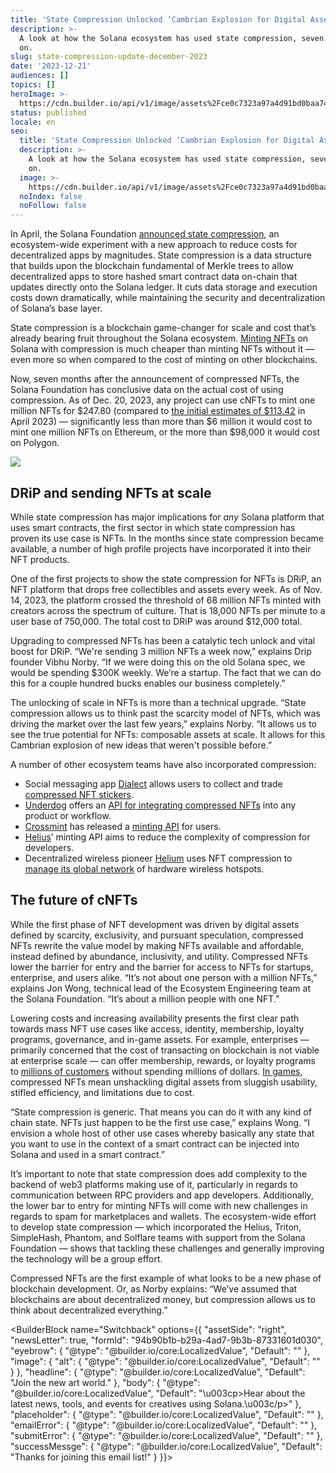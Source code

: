 ```yaml
---
title: 'State Compression Unlocked ‘Cambrian Explosion for Digital Assets’ '
description: >-
  A look at how the Solana ecosystem has used state compression, seven months
  on.
slug: state-compression-update-december-2023
date: '2023-12-21'
audiences: []
topics: []
heroImage: >-
  https://cdn.builder.io/api/v1/image/assets%2Fce0c7323a97a4d91bd0baa7490ec9139%2F35f64c26bba840c1a8fed9c2662e4e7a
status: published
locale: en
seo:
  title: 'State Compression Unlocked ‘Cambrian Explosion for Digital Assets’ '
  description: >-
    A look at how the Solana ecosystem has used state compression, seven months
    on.
  image: >-
    https://cdn.builder.io/api/v1/image/assets%2Fce0c7323a97a4d91bd0baa7490ec9139%2F35f64c26bba840c1a8fed9c2662e4e7a
  noIndex: false
  noFollow: false
---
```


In April, the Solana Foundation [announced state compression](https://cointelegraph.com/news/solana-reveals-cost-cutting-solution-for-on-chain-storage), an ecosystem-wide experiment with a new approach to reduce costs for decentralized apps by magnitudes. State compression is a data structure that builds upon the blockchain fundamental of Merkle trees to allow decentralized apps to store hashed smart contract data on-chain that updates directly onto the Solana ledger. It cuts data storage and execution costs down dramatically, while maintaining the security and decentralization of Solana’s base layer. 

State compression is a blockchain game-changer for scale and cost that’s already bearing fruit throughout the Solana ecosystem. [Minting NFTs](https://solana.com/news/how-to-use-compressed-nfts-on-solana?) on Solana with compression is much cheaper than minting NFTs without it — even more so when compared to the cost of minting on other blockchains.

Now, seven months after the announcement of compressed NFTs, the Solana Foundation has conclusive data on the actual cost of using compression. As of Dec. 20, 2023, any project can use cNFTs to mint one million NFTs for $247.80 (compared to [the initial estimates of $113.42](https://solana.com/news/state-compression-compressed-nfts-solana) in April 2023) — significantly less than more than $6 million it would cost to mint one million NFTs on Ethereum, or the more than $98,000 it would cost on Polygon.

![](/state-compression-update-december-2023/image-1.png)

## DRiP and sending NFTs at scale

While state compression has major implications for _any_ Solana platform that uses smart contracts, the first sector in which state compression has proven its use case is NFTs. In the months since state compression became available, a number of high profile projects have incorporated it into their NFT products.

One of the first projects to show the state compression for NFTs is DRiP, an NFT platform that drops free collectibles and assets every week. As of Nov. 14, 2023, the platform crossed the threshold of 68 million NFTs minted with creators across the spectrum of culture. That is 18,000 NFTs per minute to a user base of 750,000. The total cost to DRiP was around $12,000 total.

Upgrading to compressed NFTs has been a catalytic tech unlock and vital boost for DRiP. “We're sending 3 million NFTs a week now,” explains Drip founder Vibhu Norby. “If we were doing this on the old Solana spec, we would be spending $300K weekly. We’re a startup. The fact that we can do this for a couple hundred bucks enables our business completely.” 

The unlocking of scale in NFTs is more than a technical upgrade. “State compression allows us to think past the scarcity model of NFTs, which was driving the market over the last few years,” explains Norby. “It allows us to see the true potential for NFTs: composable assets at scale. It allows for this Cambrian explosion of new ideas that weren't possible before.”

A number of other ecosystem teams have also incorporated compression:

-   Social messaging app [Dialect](https://www.dialect.to/) allows users to collect and trade [compressed NFT stickers](https://solana.com/news/case-study-dialect). 
-   [Underdog](https://www.underdogprotocol.com/) offers an [API for integrating compressed NFTs](https://underdog.readme.io/reference/getting-started-1) into any product or workflow. 
-   [Crossmint](https://www.crossmint.com/) has released a [minting API](https://docs.crossmint.com/docs/mint-compressed-nfts) for users.
-   [Helius](https://docs.helius.dev/compression-and-das-api/mint-api)’ minting API aims to reduce the complexity of compression for developers.
-   Decentralized wireless pioneer [Helium](https://www.helium.com/) uses NFT compression to [manage its global network](https://finance.yahoo.com/news/helium-completes-solana-migration-minting-163104448.html) of hardware wireless hotspots.


<div data-theme="dark">
  <Tweet id="1687194508231163904" />
</div>


## The future of cNFTs

While the first phase of NFT development was driven by digital assets defined by scarcity, exclusivity, and pursuant speculation, compressed NFTs rewrite the value model by making NFTs available and affordable, instead defined by abundance, inclusivity, and utility. Compressed NFTs lower the barrier for entry and the barrier for access to NFTs for startups, enterprise, and users alike. “It’s not about one person with a million NFTs,” explains Jon Wong, technical lead of the Ecosystem Engineering team at the Solana Foundation. “It’s about a million people with one NFT.” 

Lowering costs and increasing availability presents the first clear path towards mass NFT use cases like access, identity, membership, loyalty programs, governance, and in-game assets. For example, enterprises — primarily concerned that the cost of transacting on blockchain is not viable at enterprise scale — can offer membership, rewards, or loyalty programs to [millions of customers](https://solana.com/solutions/enterprise) without spending millions of dollars. [In games](https://solana.com/solutions/games-and-entertainment), compressed NFTs mean unshackling digital assets from sluggish usability, stifled efficiency, and limitations due to cost. 

“State compression is generic. That means you can do it with any kind of chain state. NFTs just happen to be the first use case,” explains Wong. “I envision a whole host of other use cases whereby basically any state that you want to use in the context of a smart contract can be injected into Solana and used in a smart contract.”

It’s important to note that state compression does add complexity to the backend of web3 platforms making use of it, particularly in regards to communication between RPC providers and app developers. Additionally, the lower bar to entry for minting NFTs will come with new challenges in regards to spam for marketplaces and wallets. The ecosystem-wide effort to develop state compression — which incorporated the Helius, Triton, SimpleHash, Phantom, and Solflare teams with support from the Solana Foundation — shows that tackling these challenges and generally improving the technology will be a group effort.

Compressed NFTs are the first example of what looks to be a new phase of blockchain development. Or, as Norby explains: “We’ve assumed that blockchains are about decentralized money, but compression allows us to think about decentralized everything.”

<BuilderBlock name="Switchback" options={{
  "assetSide": "right",
  "newsLetter": true,
  "formId": "94b90b1b-b29a-4ad7-9b3b-87331601d030",
  "eyebrow": {
    "@type": "@builder.io/core:LocalizedValue",
    "Default": ""
  },
  "image": {
    "alt": {
      "@type": "@builder.io/core:LocalizedValue",
      "Default": ""
    }
  },
  "headline": {
    "@type": "@builder.io/core:LocalizedValue",
    "Default": "Join the new art world."
  },
  "body": {
    "@type": "@builder.io/core:LocalizedValue",
    "Default": "\u003cp>Hear about the latest news, tools, and events for creatives using Solana.\u003c/p>"
  },
  "placeholder": {
    "@type": "@builder.io/core:LocalizedValue",
    "Default": ""
  },
  "emailError": {
    "@type": "@builder.io/core:LocalizedValue",
    "Default": ""
  },
  "submitError": {
    "@type": "@builder.io/core:LocalizedValue",
    "Default": ""
  },
  "successMessge": {
    "@type": "@builder.io/core:LocalizedValue",
    "Default": "Thanks for joining this email list!"
  }
}}>

</BuilderBlock>
